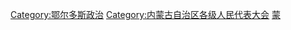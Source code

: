 [[Category:鄂尔多斯政治|Category:鄂尔多斯政治]]
[[Category:内蒙古自治区各级人民代表大会|Category:内蒙古自治区各级人民代表大会]]
[[Category:设区的市人民代表大会|蒙]]